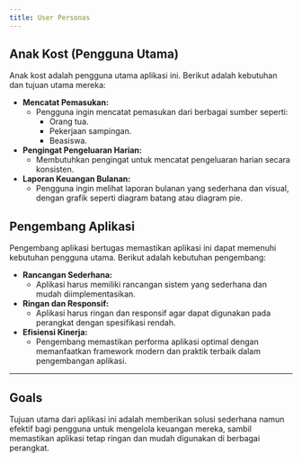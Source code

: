 ```yaml
---
title: User Personas
---
```




## Anak Kost (Pengguna Utama)
Anak kost adalah pengguna utama aplikasi ini. Berikut adalah kebutuhan dan tujuan utama mereka:

- **Mencatat Pemasukan:** 
  - Pengguna ingin mencatat pemasukan dari berbagai sumber seperti:
    - Orang tua.
    - Pekerjaan sampingan.
    - Beasiswa.
- **Pengingat Pengeluaran Harian:** 
  - Membutuhkan pengingat untuk mencatat pengeluaran harian secara konsisten.
- **Laporan Keuangan Bulanan:**
  - Pengguna ingin melihat laporan bulanan yang sederhana dan visual, dengan grafik seperti diagram batang atau diagram pie.

## Pengembang Aplikasi
Pengembang aplikasi bertugas memastikan aplikasi ini dapat memenuhi kebutuhan pengguna utama. Berikut adalah kebutuhan pengembang:

- **Rancangan Sederhana:** 
  - Aplikasi harus memiliki rancangan sistem yang sederhana dan mudah diimplementasikan.
- **Ringan dan Responsif:** 
  - Aplikasi harus ringan dan responsif agar dapat digunakan pada perangkat dengan spesifikasi rendah.
- **Efisiensi Kinerja:**
  - Pengembang memastikan performa aplikasi optimal dengan memanfaatkan framework modern dan praktik terbaik dalam pengembangan aplikasi.

---

## Goals
Tujuan utama dari aplikasi ini adalah memberikan solusi sederhana namun efektif bagi pengguna untuk mengelola keuangan mereka, sambil memastikan aplikasi tetap ringan dan mudah digunakan di berbagai perangkat.

